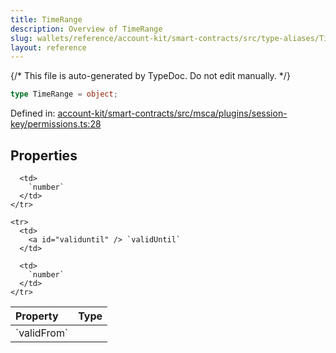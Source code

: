 ```yaml
---
title: TimeRange
description: Overview of TimeRange
slug: wallets/reference/account-kit/smart-contracts/src/type-aliases/TimeRange
layout: reference
---
```


{/* This file is auto-generated by TypeDoc. Do not edit manually. */}

```ts
type TimeRange = object;
```

Defined in: [account-kit/smart-contracts/src/msca/plugins/session-key/permissions.ts:28](https://github.com/alchemyplatform/aa-sdk/blob/9df5be8c23af4e472bcb503c17766b16da0ad87d/account-kit/smart-contracts/src/msca/plugins/session-key/permissions.ts#L28)

## Properties

<table>
  <thead>
    <tr>
      <th align="left">Property</th>
      <th align="left">Type</th>
    </tr>
  </thead>

  <tbody>
    <tr>
      <td>
        <a id="validfrom" /> `validFrom`
      </td>

      <td>
        `number`
      </td>
    </tr>

    <tr>
      <td>
        <a id="validuntil" /> `validUntil`
      </td>

      <td>
        `number`
      </td>
    </tr>

  </tbody>
</table>
